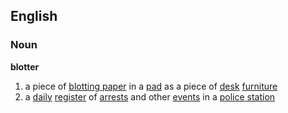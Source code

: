 ==English==
===Noun===
'''blotter'''
# a piece of [[blotting paper]] in a [[pad]] as a piece of [[desk]] [[furniture]]
# a [[daily]] [[register]] of [[arrest]]s and other [[event]]s in a [[police station]]
